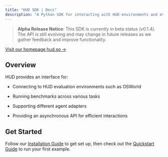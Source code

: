 ```yaml
---
title: "HUD SDK | Docs"
description: "A Python SDK for interacting with HUD environments and evaluation benchmarks for browser use and computer use models."
---
```


> **Alpha Release Notice**: This SDK is currently in beta status (v0.1.4). The API is still evolving and may change in future releases as we gather feedback and improve functionality.

[Visit our homepage hud.so →](https://hud.so)

## Overview

HUD provides an interface for:

* Connecting to HUD evaluation environments such as OSWorld

* Running benchmarks across various tasks

* Supporting different agent adapters

* Providing an asynchronous API for efficient interactions

## Get Started

Follow our [Installation Guide](/installation) to get set up, then check out the [Quickstart Guide](/quickstart) to run your first example.